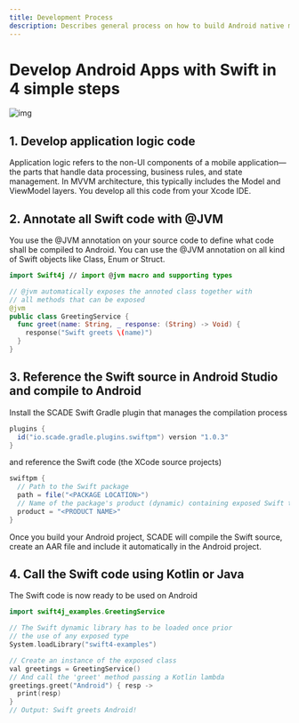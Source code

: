 ```yaml
---
title: Development Process
description: Describes general process on how to build Android native mobile apps with Swift
---
```


# Develop Android Apps with Swift in 4 simple steps
![img](./../img/5stepsandroid.svg)


## 1. Develop application logic code
Application logic refers to the non-UI components of a mobile application—the parts that handle data processing, business rules, and state management. In MVVM architecture, this typically includes the Model and ViewModel layers. You develop all this code from your Xcode IDE.

## 2. Annotate all Swift code with @JVM
You use the @JVM annotation on your source code to define what code shall be compiled to Android. You can use the @JVM annotation on all kind of Swift objects like Class, Enum or Struct.


```swift
import Swift4j // import @jvm macro and supporting types

// @jvm automatically exposes the annoted class together with
// all methods that can be exposed
@jvm
public class GreetingService {
  func greet(name: String, _ response: (String) -> Void) {
    response("Swift greets \(name)")
  }
}
```
## 3. Reference the Swift source in Android Studio and compile to Android
Install the SCADE Swift Gradle plugin that manages the compilation process

```groovy
plugins {
  id("io.scade.gradle.plugins.swiftpm") version "1.0.3"
}
```
and reference the Swift code (the XCode source projects)

```groovy
swiftpm {
  // Path to the Swift package
  path = file("<PACKAGE LOCATION>")
  // Name of the package's product (dynamic) containing exposed Swift targets
  product = "<PRODUCT NAME>"
}
```
Once you build your Android project, SCADE will compile the Swift source, create an AAR file and include it automatically in the Android project.

## 4. Call the Swift code using Kotlin or Java
The Swift code is now ready to be used on Android

```swift
import swift4j_examples.GreetingService

// The Swift dynamic library has to be loaded once prior
// the use of any exposed type
System.loadLibrary("swift4-examples")

// Create an instance of the exposed class
val greetings = GreetingService()
// And call the 'greet' method passing a Kotlin lambda
greetings.greet("Android") { resp ->
  print(resp)
}
// Output: Swift greets Android!
```
